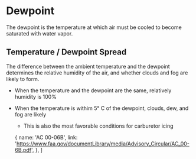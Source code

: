 

# Dewpoint

The dewpoint is the temperature at which air must be cooled to become saturated
with water vapor.

## Temperature / Dewpoint Spread

The difference between the ambient temperature and the dewpoint determines the
relative humidity of the air, and whether clouds and fog are likely to form.

- When the temperature and the dewpoint are the same, relatively humidity is
  100%
- When the temperature is withim 5&deg; C of the dewpoint, clouds, dew, and fog
  are likely
  - This is also the most favorable conditions for carburetor icing

  {
    name: 'AC 00-06B',
    link: 'https://www.faa.gov/documentLibrary/media/Advisory_Circular/AC_00-6B.pdf',
  },
]
